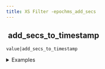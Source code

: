 ```yaml
---
title: XS Filter -epochms_add_secs
---
```


## <img src="../assets/docuBadge (11).png" alt="" data-size="line"> add\_secs\_to\_timestamp <a href="#xsepochms_add_secs" id="xsepochms_add_secs"></a>

`value|add_secs_to_timestamp`

<details>

<summary>Examples</summary>

```javascript
1698710400000|add_secs_to_timestamp:60     // Adds 60 seconds to timestamp
1698710400000|add_secs_to_timestamp:-30    // Subtracts 30 seconds from timestamp
```

</details>
